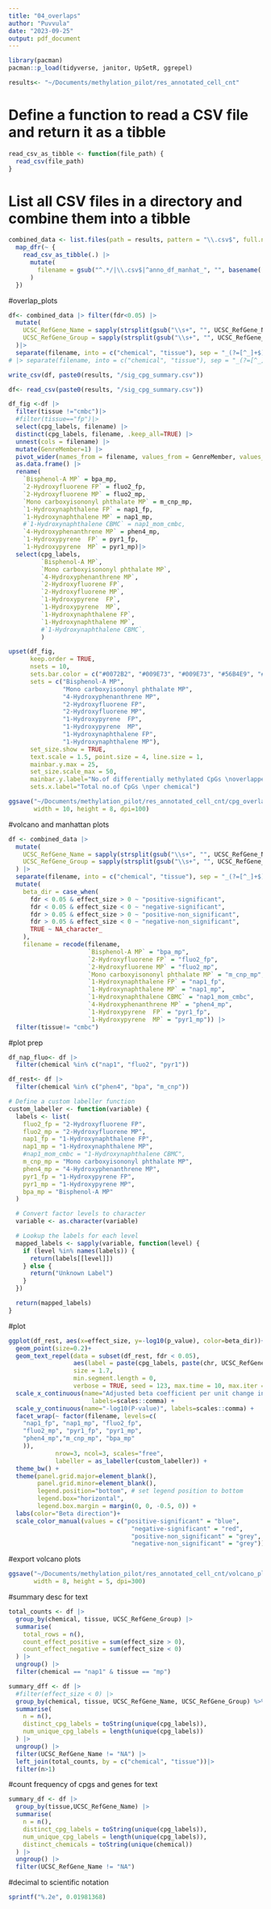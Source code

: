 ```yaml
---
title: "04_overlaps"
author: "Puvvula"
date: "2023-09-25"
output: pdf_document
---
```


```r
library(pacman)
pacman::p_load(tidyverse, janitor, UpSetR, ggrepel)

results<- "~/Documents/methylation_pilot/res_annotated_cell_cnt"
```


# Define a function to read a CSV file and return it as a tibble
```r
read_csv_as_tibble <- function(file_path) {
  read_csv(file_path)
}
```

# List all CSV files in a directory and combine them into a tibble
```r
combined_data <- list.files(path = results, pattern = "\\.csv$", full.names = TRUE) |>
  map_dfr(~ {
    read_csv_as_tibble(.) |>
      mutate(
        filename = gsub("^.*/|\\.csv$|^anno_df_manhat_", "", basename(.))
      )
  })
```

#overlap_plots
```r
df<- combined_data |> filter(fdr<0.05) |>
  mutate(
    UCSC_RefGene_Name = sapply(strsplit(gsub("\\s+", "", UCSC_RefGene_Name), ";"), function(x) paste(unique(x), collapse = "; ")),
    UCSC_RefGene_Group = sapply(strsplit(gsub("\\s+", "", UCSC_RefGene_Group), ";"), function(x) paste(unique(x), collapse = "; "))
  )|> 
  separate(filename, into = c("chemical", "tissue"), sep = "_(?=[^_]+$)", remove = FALSE)
# |> separate(filename, into = c("chemical", "tissue"), sep = "_(?=[^_]+$)", remove = FALSE)

write_csv(df, paste0(results, "/sig_cpg_summary.csv"))
```

```r
df<- read_csv(paste0(results, "/sig_cpg_summary.csv"))

df_fig <-df |>
  filter(tissue !="cmbc")|>
  #filter(tissue=="fp")|> 
  select(cpg_labels, filename) |>
  distinct(cpg_labels, filename, .keep_all=TRUE) |>
  unnest(cols = filename) |>
  mutate(GenreMember=1) |>
  pivot_wider(names_from = filename, values_from = GenreMember, values_fill = list(GenreMember = 0)) |>
  as.data.frame() |>
  rename(
    `Bisphenol-A MP` = bpa_mp,
    `2-Hydroxyfluorene FP` = fluo2_fp,
    `2-Hydroxyfluorene MP` = fluo2_mp,
    `Mono carboxyisononyl phthalate MP` = m_cnp_mp,
    `1-Hydroxynaphthalene FP` = nap1_fp,
    `1-Hydroxynaphthalene MP` = nap1_mp,
    #`1-Hydroxynaphthalene CBMC` = nap1_mom_cmbc,
    `4-Hydroxyphenanthrene MP` = phen4_mp,
    `1-Hydroxypyrene  FP` = pyr1_fp,
    `1-Hydroxypyrene  MP` = pyr1_mp)|>
  select(cpg_labels, 
         `Bisphenol-A MP`,
         `Mono carboxyisononyl phthalate MP`,
         `4-Hydroxyphenanthrene MP`,
         `2-Hydroxyfluorene FP`,
         `2-Hydroxyfluorene MP`,
         `1-Hydroxypyrene  FP`,
         `1-Hydroxypyrene  MP`,
         `1-Hydroxynaphthalene FP`,
         `1-Hydroxynaphthalene MP`,
         #`1-Hydroxynaphthalene CBMC`,
         )
```

```r
upset(df_fig, 
      keep.order = TRUE,
      nsets = 10,
      sets.bar.color = c("#0072B2", "#009E73", "#009E73", "#56B4E9", "#56B4E9", "#E69F00", "#E69F00", "#999999", "#999999"),
      sets = c("Bisphenol-A MP",
               "Mono carboxyisononyl phthalate MP", 
               "4-Hydroxyphenanthrene MP",
               "2-Hydroxyfluorene FP", 
               "2-Hydroxyfluorene MP",
               "1-Hydroxypyrene  FP", 
               "1-Hydroxypyrene  MP",
               "1-Hydroxynaphthalene FP", 
               "1-Hydroxynaphthalene MP"),
      set_size.show = TRUE,
      text.scale = 1.5, point.size = 4, line.size = 1,
      mainbar.y.max = 25,
      set_size.scale_max = 50,
      mainbar.y.label="No.of differentially methylated CpGs \noverlapped across chemicals",
      sets.x.label="Total no.of CpGs \nper chemical")

ggsave("~/Documents/methylation_pilot/res_annotated_cell_cnt/cpg_overlap.tiff", 
       width = 10, height = 8, dpi=100)
```

################################################################################
################################################################################
#volcano and manhattan plots
```r
df <- combined_data |>
  mutate(
    UCSC_RefGene_Name = sapply(strsplit(gsub("\\s+", "", UCSC_RefGene_Name), ";"), function(x) paste(unique(x), collapse = "; ")),
    UCSC_RefGene_Group = sapply(strsplit(gsub("\\s+", "", UCSC_RefGene_Group), ";"), function(x) paste(unique(x), collapse = "; "))
  ) |>
  separate(filename, into = c("chemical", "tissue"), sep = "_(?=[^_]+$)", remove = FALSE) |>
  mutate(
    beta_dir = case_when(
      fdr < 0.05 & effect_size > 0 ~ "positive-significant",
      fdr < 0.05 & effect_size < 0 ~ "negative-significant",
      fdr > 0.05 & effect_size > 0 ~ "positive-non_significant",
      fdr > 0.05 & effect_size < 0 ~ "negative-non_significant",
      TRUE ~ NA_character_
    ),
    filename = recode(filename,
                      `Bisphenol-A MP` = "bpa_mp",
                      `2-Hydroxyfluorene FP` = "fluo2_fp",
                      `2-Hydroxyfluorene MP` = "fluo2_mp",
                      `Mono carboxyisononyl phthalate MP` = "m_cnp_mp",
                      `1-Hydroxynaphthalene FP` = "nap1_fp",
                      `1-Hydroxynaphthalene MP` = "nap1_mp",
                      `1-Hydroxynaphthalene CBMC` = "nap1_mom_cmbc",
                      `4-Hydroxyphenanthrene MP` = "phen4_mp",
                      `1-Hydroxypyrene  FP` = "pyr1_fp",
                      `1-Hydroxypyrene  MP` = "pyr1_mp")) |>
  filter(tissue!= "cmbc")
```

#plot prep
```r
df_nap_fluo<- df |>
  filter(chemical %in% c("nap1", "fluo2", "pyr1"))

df_rest<- df |>
  filter(chemical %in% c("phen4", "bpa", "m_cnp"))

# Define a custom labeller function
custom_labeller <- function(variable) {
  labels <- list(
    fluo2_fp = "2-Hydroxyfluorene FP",
    fluo2_mp = "2-Hydroxyfluorene MP",
    nap1_fp = "1-Hydroxynaphthalene FP",
    nap1_mp = "1-Hydroxynaphthalene MP",
    #nap1_mom_cmbc = "1-Hydroxynaphthalene CBMC", 
    m_cnp_mp = "Mono carboxyisononyl phthalate MP",
    phen4_mp = "4-Hydroxyphenanthrene MP",
    pyr1_fp = "1-Hydroxypyrene FP",
    pyr1_mp = "1-Hydroxypyrene MP",
    bpa_mp = "Bisphenol-A MP"
  )

  # Convert factor levels to character
  variable <- as.character(variable)

  # Lookup the labels for each level
  mapped_labels <- sapply(variable, function(level) {
    if (level %in% names(labels)) {
      return(labels[[level]])
    } else {
      return("Unknown Label")
    }
  })

  return(mapped_labels)
}
```

#plot
```r
ggplot(df_rest, aes(x=effect_size, y=-log10(p_value), color=beta_dir))+
  geom_point(size=0.2)+
  geom_text_repel(data = subset(df_rest, fdr < 0.05),
                  aes(label = paste(cpg_labels, paste(chr, UCSC_RefGene_Name, sep = "-"), sep = "\n")), 
                  size = 1.7,
                  min.segment.length = 0,
                  verbose = TRUE, seed = 123, max.time = 10, max.iter = Inf)+
  scale_x_continuous(name="Adjusted beta coefficient per unit change in chemical biomarker",
                       labels=scales::comma) +
  scale_y_continuous(name="-log10(P-value)", labels=scales::comma) +
  facet_wrap(~ factor(filename, levels=c(
    "nap1_fp", "nap1_mp", "fluo2_fp", 
    "fluo2_mp", "pyr1_fp", "pyr1_mp",
    "phen4_mp","m_cnp_mp", "bpa_mp"
    )),
             nrow=3, ncol=3, scales="free",  
             labeller = as_labeller(custom_labeller)) +
  theme_bw() +
  theme(panel.grid.major=element_blank(),
        panel.grid.minor=element_blank(),
        legend.position="bottom", # set legend position to bottom
        legend.box="horizontal",
        legend.box.margin = margin(0, 0, -0.5, 0)) + 
  labs(color="Beta direction")+
  scale_color_manual(values = c("positive-significant" = "blue",
                                  "negative-significant" = "red",
                                  "positive-non_significant" = "grey",
                                  "negative-non_significant" = "grey"))

```

#export volcano plots
```r
ggsave("~/Documents/methylation_pilot/res_annotated_cell_cnt/volcano_plt_p2.tiff", 
       width = 8, height = 5, dpi=300)
```


#summary desc for text
```r
total_counts <- df |>
  group_by(chemical, tissue, UCSC_RefGene_Group) |>
  summarise(
    total_rows = n(),
    count_effect_positive = sum(effect_size > 0),
    count_effect_negative = sum(effect_size < 0)
  ) |>
  ungroup() |>
  filter(chemical == "nap1" & tissue == "mp")

summary_dff <- df |>
  #filter(effect_size < 0) |>
  group_by(chemical, tissue, UCSC_RefGene_Name, UCSC_RefGene_Group) %>%
  summarise(
    n = n(),
    distinct_cpg_labels = toString(unique(cpg_labels)),
    num_unique_cpg_labels = length(unique(cpg_labels))
  ) |>
  ungroup() |>
  filter(UCSC_RefGene_Name != "NA") |>
  left_join(total_counts, by = c("chemical", "tissue"))|>
  filter(n>1)
```



#count frequency of cpgs and genes for text
```r
summary_df <- df |>
  group_by(tissue,UCSC_RefGene_Name) |>
  summarise(
    n = n(),
    distinct_cpg_labels = toString(unique(cpg_labels)),
    num_unique_cpg_labels = length(unique(cpg_labels)),
    distinct_chemicals = toString(unique(chemical))
  ) |>
  ungroup() |>
  filter(UCSC_RefGene_Name != "NA")
```


#decimal to scientific notation
```r
sprintf("%.2e", 0.01981368)
```




